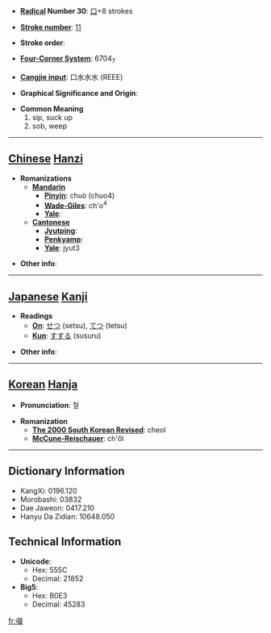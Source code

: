 * '''[[Wiktionary:Chinese radical index| Radical]] Number 30''': [[Wiktionary:Chinese radical index 口|口]]+8 strokes

* '''[[Wiktionary:Chinese total strokes index|Stroke number]]''': [[Wiktionary:Chinese total strokes index 11|11]]

* '''Stroke order''': 

* '''[[Wiktionary:Chinese four corner index|Four-Corner System]]''': 6704<sub>7</sub>

* '''[[Wiktionary:Chinese Cangjie index|Cangjie input]]''': 口水水水 (REEE)

* '''Graphical Significance and Origin''': 

* '''Common Meaning'''
*#sip, suck up
*# sob, weep


----

== [[Chinese]] [[Hanzi]] ==

* '''Romanizations'''
** '''[[Mandarin]]'''
*** '''[[Pinyin]]''': chuò (chuo4)
*** '''[[Wade-Giles]]''': ch'o<sup>4</sup>
*** '''[[Yale]]''': 
** '''[[Cantonese]]'''
*** '''[[Jyutping]]''':
*** '''[[Penkyamp]]''': 
*** '''[[Yale]]''': jyut3

* '''Other info''': 

----

== [[Japanese]] [[Kanji]] ==

* '''Readings'''
** '''[[On]]''': [[せつ]] (setsu), [[てつ]] (tetsu)
** '''[[Kun]]''': [[すする]] (susuru)

* '''Other info''':  

----

== [[Korean]] [[Hanja]] ==

* '''Pronunciation''': 철

* '''Romanization'''
** '''[[The 2000 South Korean Revised Romanization|The 2000 South Korean Revised]]''': cheol
** '''[[McCune-Reischauer]]''': ch'ŏl

----

== Dictionary Information ==

* KangXi: 0196.120
* Morobashi: 03832
* Dae Jaweon: 0417.210
* Hanyu Da Zidian: 10648.050

== Technical Information ==

* '''Unicode''':
** Hex: 555C
** Decimal: 21852
* '''Big5''':
** Hex: B0E3
** Decimal: 45283

[[fr:啜]]